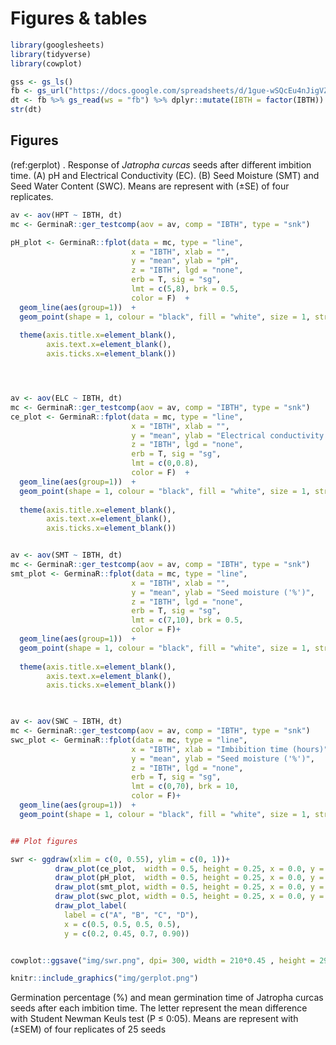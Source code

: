 # Figures & tables

```r

library(googlesheets)
library(tidyverse)
library(cowplot)

gss <- gs_ls()
fb <- gs_url("https://docs.google.com/spreadsheets/d/1gue-wSQcEu4nJigVZdUWsTfIIzhtxpDRdWAQiEHgKak/edit#gid=1437032568") 
dt <- fb %>% gs_read(ws = "fb") %>% dplyr::mutate(IBTH = factor(IBTH))
str(dt)
```


## Figures

(ref:gerplot) . Response of *Jatropha curcas* seeds after different imbition time. (A) pH and Electrical Conductivity (EC). (B) Seed Moisture (SMT) and Seed Water Content (SWC). Means are represent with (±SE) of four replicates.


```r

av <- aov(HPT ~ IBTH, dt)
mc <- GerminaR::ger_testcomp(aov = av, comp = "IBTH", type = "snk")

pH_plot <- GerminaR::fplot(data = mc, type = "line",
                           x = "IBTH", xlab = "",
                           y = "mean", ylab = "pH",
                           z = "IBTH", lgd = "none", 
                           erb = T, sig = "sg", 
                           lmt = c(5,8), brk = 0.5, 
                           color = F)  + 
  geom_line(aes(group=1))  +
  geom_point(shape = 1, colour = "black", fill = "white", size = 1, stroke = 0.5)+
  
  theme(axis.title.x=element_blank(),
        axis.text.x=element_blank(),
        axis.ticks.x=element_blank())




av <- aov(ELC ~ IBTH, dt)
mc <- GerminaR::ger_testcomp(aov = av, comp = "IBTH", type = "snk")
ce_plot <- GerminaR::fplot(data = mc, type = "line",
                           x = "IBTH", xlab = "",
                           y = "mean", ylab = "Electrical conductivity (dS.m^{-1})",
                           z = "IBTH", lgd = "none", 
                           erb = T, sig = "sg", 
                           lmt = c(0,0.8),
                           color = F)  + 
  geom_line(aes(group=1))  +
  geom_point(shape = 1, colour = "black", fill = "white", size = 1, stroke = 0.5)+
  
  theme(axis.title.x=element_blank(),
        axis.text.x=element_blank(),
        axis.ticks.x=element_blank())


av <- aov(SMT ~ IBTH, dt)
mc <- GerminaR::ger_testcomp(aov = av, comp = "IBTH", type = "snk")
smt_plot <- GerminaR::fplot(data = mc, type = "line",
                           x = "IBTH", xlab = "",
                           y = "mean", ylab = "Seed moisture ('%')",
                           z = "IBTH", lgd = "none", 
                           erb = T, sig = "sg", 
                           lmt = c(7,10), brk = 0.5, 
                           color = F)+ 
  geom_line(aes(group=1))  +
  geom_point(shape = 1, colour = "black", fill = "white", size = 1, stroke = 0.5)+
  
  theme(axis.title.x=element_blank(),
        axis.text.x=element_blank(),
        axis.ticks.x=element_blank())

                      

av <- aov(SWC ~ IBTH, dt)
mc <- GerminaR::ger_testcomp(aov = av, comp = "IBTH", type = "snk")
swc_plot <- GerminaR::fplot(data = mc, type = "line",
                           x = "IBTH", xlab = "Imbibition time (hours)",
                           y = "mean", ylab = "Seed moisture ('%')",
                           z = "IBTH", lgd = "none", 
                           erb = T, sig = "sg", 
                           lmt = c(0,70), brk = 10, 
                           color = F)+ 
  geom_line(aes(group=1))  +
  geom_point(shape = 1, colour = "black", fill = "white", size = 1, stroke = 0.5)


## Plot figures

swr <- ggdraw(xlim = c(0, 0.55), ylim = c(0, 1))+
          draw_plot(ce_plot,  width = 0.5, height = 0.25, x = 0.0, y = 0.75) +
          draw_plot(pH_plot,  width = 0.5, height = 0.25, x = 0.0, y = 0.50) +
          draw_plot(smt_plot, width = 0.5, height = 0.25, x = 0.0, y = 0.25) +
          draw_plot(swc_plot, width = 0.5, height = 0.25, x = 0.0, y = 0.0) +
          draw_plot_label(
            label = c("A", "B", "C", "D"), 
            x = c(0.5, 0.5, 0.5, 0.5), 
            y = c(0.2, 0.45, 0.7, 0.90))


cowplot::ggsave("img/swr.png", dpi= 300, width = 210*0.45 , height = 297*0.9, units = "mm")

knitr::include_graphics("img/gerplot.png")

```




 Germination percentage (%) and mean germination time of Jatropha curcas seeds after each imbition time. The letter represent the mean difference with Student Newman Keuls test (P ≤ 0:05). Means are represent with (±SEM) of four replicates of 25 seeds
